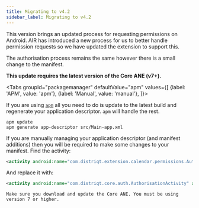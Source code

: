 ```yaml
---
title: Migrating to v4.2
sidebar_label: Migrating to v4.2
---
```



This version brings an updated process for requesting permissions on Android. 
AIR has introduced a new process for us to better handle permission requests so we have updated the extension to support this.

The authorisation process remains the same however there is a small change to the manifest.

**This update requires the latest version of the Core ANE (v7+).**


<Tabs
  groupId="packagemanager"
  defaultValue="apm"
  values={[
    {label: 'APM', value: 'apm'},
    {label: 'Manual', value: 'manual'},
  ]}>

  <TabItem value="apm" >

If you are using [`apm`](https://github.com/airsdk/apm) all you need to do is update to the latest build and regenerate your application descriptor. `apm` will handle the rest.

```
apm update 
apm generate app-descriptor src/Main-app.xml
```

  </TabItem>
  <TabItem value="manual" >

If you are manually managing your application descriptor (and manifest additions) then you will be required to make some changes to your manifest. Find the activity:

```xml
<activity android:name="com.distriqt.extension.calendar.permissions.AuthorisationActivity" android:theme="@android:style/Theme.Translucent.NoTitleBar" android:exported="false" />
```

And replace it with:

```xml
<activity android:name="com.distriqt.core.auth.AuthorisationActivity" android:theme="@android:style/Theme.Translucent.NoTitleBar" android:exported="false" />
```

```note Core
Make sure you download and update the Core ANE. You must be using version 7 or higher.
```

  </TabItem>
  
</Tabs>

